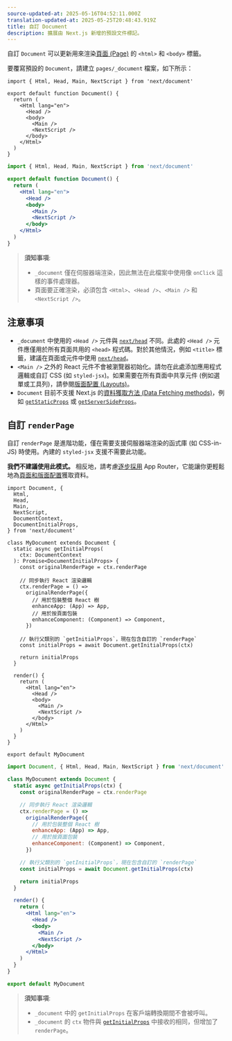 ```yaml
---
source-updated-at: 2025-05-16T04:52:11.000Z
translation-updated-at: 2025-05-25T20:48:43.919Z
title: 自訂 Document
description: 擴展由 Next.js 新增的預設文件標記。
---
```


自訂 `Document` 可以更新用來渲染[頁面 (Page)](/docs/pages/building-your-application/routing/pages-and-layouts) 的 `<html>` 和 `<body>` 標籤。

要覆寫預設的 `Document`，請建立 `pages/_document` 檔案，如下所示：

```tsx filename="pages/_document.tsx" switcher
import { Html, Head, Main, NextScript } from 'next/document'

export default function Document() {
  return (
    <Html lang="en">
      <Head />
      <body>
        <Main />
        <NextScript />
      </body>
    </Html>
  )
}
```

```jsx filename="pages/_document.jsx" switcher
import { Html, Head, Main, NextScript } from 'next/document'

export default function Document() {
  return (
    <Html lang="en">
      <Head />
      <body>
        <Main />
        <NextScript />
      </body>
    </Html>
  )
}
```

> **須知事項**:
>
> - `_document` 僅在伺服器端渲染，因此無法在此檔案中使用像 `onClick` 這樣的事件處理器。
> - 頁面要正確渲染，必須包含 `<Html>`、`<Head />`、`<Main />` 和 `<NextScript />`。

## 注意事項

- `_document` 中使用的 `<Head />` 元件與 [`next/head`](/docs/pages/api-reference/components/head) 不同。此處的 `<Head />` 元件應僅用於所有頁面共用的 `<head>` 程式碼。對於其他情況，例如 `<title>` 標籤，建議在頁面或元件中使用 [`next/head`](/docs/pages/api-reference/components/head)。
- `<Main />` 之外的 React 元件不會被瀏覽器初始化。請勿在此處添加應用程式邏輯或自訂 CSS (如 `styled-jsx`)。如果需要在所有頁面中共享元件 (例如選單或工具列)，請參閱[版面配置 (Layouts)](/docs/pages/building-your-application/routing/pages-and-layouts#layout-pattern)。
- `Document` 目前不支援 Next.js 的[資料獲取方法 (Data Fetching methods)](/docs/pages/building-your-application/data-fetching)，例如 [`getStaticProps`](/docs/pages/building-your-application/data-fetching/get-static-props) 或 [`getServerSideProps`](/docs/pages/building-your-application/data-fetching/get-server-side-props)。

## 自訂 `renderPage`

自訂 `renderPage` 是進階功能，僅在需要支援伺服器端渲染的函式庫 (如 CSS-in-JS) 時使用。內建的 `styled-jsx` 支援不需要此功能。

**我們不建議使用此模式。** 相反地，請考慮[逐步採用](/docs/app/guides/migrating/app-router-migration) App Router，它能讓你更輕鬆地為[頁面和版面配置](/docs/app/building-your-application/routing/layouts-and-templates)獲取資料。

```tsx filename="pages/_document.tsx" switcher
import Document, {
  Html,
  Head,
  Main,
  NextScript,
  DocumentContext,
  DocumentInitialProps,
} from 'next/document'

class MyDocument extends Document {
  static async getInitialProps(
    ctx: DocumentContext
  ): Promise<DocumentInitialProps> {
    const originalRenderPage = ctx.renderPage

    // 同步執行 React 渲染邏輯
    ctx.renderPage = () =>
      originalRenderPage({
        // 用於包裝整個 React 樹
        enhanceApp: (App) => App,
        // 用於按頁面包裝
        enhanceComponent: (Component) => Component,
      })

    // 執行父類別的 `getInitialProps`，現在包含自訂的 `renderPage`
    const initialProps = await Document.getInitialProps(ctx)

    return initialProps
  }

  render() {
    return (
      <Html lang="en">
        <Head />
        <body>
          <Main />
          <NextScript />
        </body>
      </Html>
    )
  }
}

export default MyDocument
```

```jsx filename="pages/_document.jsx" switcher
import Document, { Html, Head, Main, NextScript } from 'next/document'

class MyDocument extends Document {
  static async getInitialProps(ctx) {
    const originalRenderPage = ctx.renderPage

    // 同步執行 React 渲染邏輯
    ctx.renderPage = () =>
      originalRenderPage({
        // 用於包裝整個 React 樹
        enhanceApp: (App) => App,
        // 用於按頁面包裝
        enhanceComponent: (Component) => Component,
      })

    // 執行父類別的 `getInitialProps`，現在包含自訂的 `renderPage`
    const initialProps = await Document.getInitialProps(ctx)

    return initialProps
  }

  render() {
    return (
      <Html lang="en">
        <Head />
        <body>
          <Main />
          <NextScript />
        </body>
      </Html>
    )
  }
}

export default MyDocument
```

> **須知事項**:
>
> - `_document` 中的 `getInitialProps` 在客戶端轉換期間不會被呼叫。
> - `_document` 的 `ctx` 物件與 [`getInitialProps`](/docs/pages/api-reference/functions/get-initial-props#context-object) 中接收的相同，但增加了 `renderPage`。